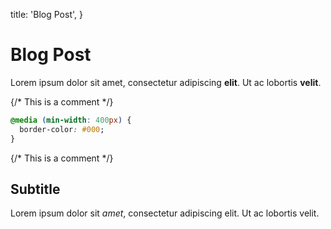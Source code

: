 
  title: 'Blog Post',
}

# Blog Post

Lorem ipsum dolor sit amet, consectetur adipiscing **elit**. Ut ac lobortis <b>velit</b>.

{/* This is a comment */}

```css
@media (min-width: 400px) {
  border-color: #000;
}
```

<Component>{/* This is a comment */}</Component>

## Subtitle

Lorem ipsum dolor sit _amet_, consectetur adipiscing elit. Ut ac lobortis velit.
